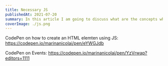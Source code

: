```yaml
---
title: Necessary JS
publishedAt: 2021-07-20
summary: In this article I am going to discuss what are the concepts which are necessary from JS to learn React.
coverImage: ./js.png
---
```


CodePen on how to create an HTML elemten using JS:
https://codepen.io/marinanicolai/pen/eYWGJdb

CodePen on Events:
https://codepen.io/marinanicolai/pen/YzVrwap?editors=1111
